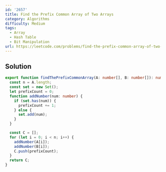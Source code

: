 ```yaml
---
id: '2657'
title: Find the Prefix Common Array of Two Arrays
category: Algorithms
difficulty: Medium
tags:
  - Array
  - Hash Table
  - Bit Manipulation
url: https://leetcode.com/problems/find-the-prefix-common-array-of-two-arrays
---
```


## Solution

```typescript showLineNumbers
export function findThePrefixCommonArray(A: number[], B: number[]): number[] {
  const n = A.length;
  const set = new Set();
  let prefixCount = 0;
  function addNumber(num: number) {
    if (set.has(num)) {
      prefixCount += 1;
    } else {
      set.add(num);
    }
  }

  const C = [];
  for (let i = 0; i < n; i++) {
    addNumber(A[i]);
    addNumber(B[i]);
    C.push(prefixCount);
  }
  return C;
}
```
